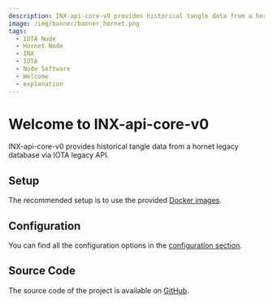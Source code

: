 ```yaml
---
description: INX-api-core-v0 provides historical tangle data from a hornet legacy database via IOTA legacy API.
image: /img/banner/banner_hornet.png
tags:
  - IOTA Node
  - Hornet Node
  - INX
  - IOTA
  - Node Software
  - Welcome
  - explanation
---
```


# Welcome to INX-api-core-v0

INX-api-core-v0 provides historical tangle data from a hornet legacy database via IOTA legacy API.

## Setup

The recommended setup is to use the provided [Docker images](https://hub.docker.com/r/iotaledger/inx-api-core-v0).

## Configuration

You can find all the configuration options in the [configuration section](configuration.md).

## Source Code

The source code of the project is available on [GitHub](https://github.com/iotaledger/inx-api-core-v0).
